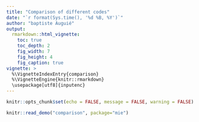 ```yaml
---
title: "Comparison of different codes"
date: "`r format(Sys.time(), '%d %B, %Y')`"
author: "baptiste Auguié"
output:
  rmarkdown::html_vignette:
    toc: true
    toc_depth: 2
    fig_width: 7
    fig_height: 4
    fig_caption: true
vignette: >
  %\VignetteIndexEntry{comparison}
  %\VignetteEngine{knitr::rmarkdown}
  \usepackage[utf8]{inputenc}
---
```


```r
knitr::opts_chunk$set(echo = FALSE, message = FALSE, warning = FALSE)
```

```r
knitr::read_demo("comparison", package="mie")
```


```r
```


```r
```

